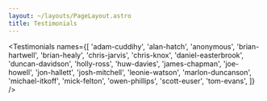 ```yaml
---
layout: ~/layouts/PageLayout.astro
title: Testimonials
---
```



<Testimonials names={[
  'adam-cuddihy',
  'alan-hatch',
  'anonymous',
  'brian-hartwell',
  'brian-healy',
  'chris-jarvis',
  'chris-knox',
  'daniel-easterbrook',
  'duncan-davidson',
  'holly-ross',
  'huw-davies',
  'james-chapman',
  'joe-howell',
  'jon-hallett',
  'josh-mitchell',
  'leonie-watson',
  'marlon-duncanson',
  'michael-itkoff',
  'mick-felton',
  'owen-phillips',
  'scott-euser',
  'tom-evans',
]} />
